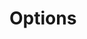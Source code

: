 # Options


<ul className='grid grid-cols-1 md:grid-cols-2 lg:grid-cols-3 xl:grid-cols-4 gap-4 -ml-6'>
<ReferenceCard
    title="unusual"
    description="Get the complete options chain for a ticker."
    url="options/unusual"
    command="true"
/>
<ReferenceCard
    title="chains"
    description="Get the complete options chain for a ticker."
    url="options/chains"
    command="true"
/>
</ul>
